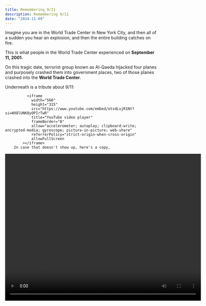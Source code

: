 ```yaml
---
title: Remembering 9/11
description: Remembering 9/11
date: "2024-11-09"
---
```


Imagine you are in the World Trade Center in New York City, and then all of a sudden you hear an explosion, and then the entire building catches on fire.

This is what people in the World Trade Center experienced on **September 11, 2001**.

On this tragic date, terrorist group known as Al-Qaeda hijacked four planes and purposely crashed them into government places, two of those planes crashed into the **World Trade Center**.

Underneath is a tribute about 9/11:

              <iframe
                width="560"
                height="315"
                src="https://www.youtube.com/embed/otsdLujR1NY?si=WX8lUNK8yOPIrTwR"
                title="YouTube video player"
                frameBorder="0" 
                allow="accelerometer; autoplay; clipboard-write; encrypted-media; gyroscope; picture-in-picture; web-share"
                referrerPolicy="strict-origin-when-cross-origin"
                allowFullScreen 
            ></iframe>
        In case that doesn't show up, here's a copy,

 <video width="640" height="480" controls>
                <source src="/videoplayback.mp4" type="video/mp4" />
                Your browser does not support the video tag.
            </video>


